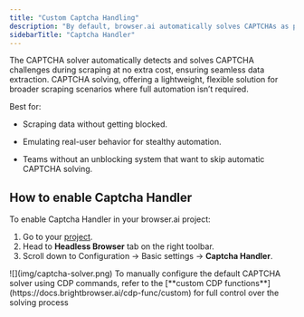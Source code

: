 ```yaml
---
title: "Custom Captcha Handling"
description: "By default, browser.ai automatically solves CAPTCHAs as part of its proxy unblocking system, ensuring seamless requests."
sidebarTitle: "Captcha Handler"
---
```


The CAPTCHA solver automatically detects and solves CAPTCHA challenges during scraping at no extra cost, ensuring seamless data extraction. CAPTCHA solving, offering a lightweight, flexible solution for broader scraping scenarios where full automation isn’t required.

Best for:

* Scraping data without getting blocked.

* Emulating real-user behavior for stealthy automation.

* Teams without an unblocking system that want to skip automatic CAPTCHA solving.

## How to enable Captcha Handler
To enable Captcha Handler in your browser.ai project:
1. Go to your [project](https://browser.ai/dashboard/page/projects).
2. Head to **Headless Browser** tab on the right toolbar.
3. Scroll down to Configuration -> Basic settings -> **Captcha Handler**.
<Frame>
  ![](img/captcha-solver.png)
</Frame>

<Note>
  To manually configure the default CAPTCHA solver using CDP commands, refer to the [**custom CDP functions**](https://docs.brightbrowser.ai/cdp-func/custom) for full control over the solving process
</Note>